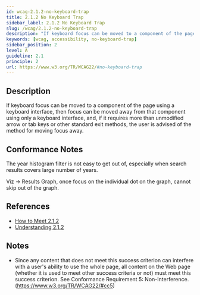```yaml
---
id: wcag-2.1.2-no-keyboard-trap
title: 2.1.2 No Keyboard Trap
sidebar_label: 2.1.2 No Keyboard Trap
slug: /wcag/2.1.2-no-keyboard-trap
description: "If keyboard focus can be moved to a component of the page using a keyboard interface, then focus can be moved away from that component using only a keyboard interface, and, if it requires more than unmodified arrow or tab keys or other standard exit methods, the user is advised of the method for moving focus away."
keywords: [wcag, accessibility, no-keyboard-trap]
sidebar_position: 2
level: A
guideline: 2.1
principle: 2
url: https://www.w3.org/TR/WCAG22/#no-keyboard-trap
---
```


## Description

If keyboard focus can be moved to a component of the page using a keyboard interface, then focus can be moved away from that component using only a keyboard interface, and, if it requires more than unmodified arrow or tab keys or other standard exit methods, the user is advised of the method for moving focus away.

## Conformance Notes

<Project name="ads">
</Project>

<Project name="scix">
  <PartialSupport>
    <p>The year histogram filter is not easy to get out of, especially when search results covers large number of years.</p>
    <p>Viz -> Results Graph, once focus on the individual dot on the graph, cannot skip out of the graph.</p>
  </PartialSupport>
</Project>

## References

- [How to Meet 2.1.2](https://www.w3.org/WAI/WCAG22/quickref/#no-keyboard-trap)
- [Understanding 2.1.2](https://www.w3.org/WAI/WCAG22/Understanding/no-keyboard-trap.html)

## Notes

- Since any content that does not meet this success criterion can interfere with a user's ability to use the whole page, all content on the Web page (whether it is used to meet other success criteria or not) must meet this success criterion. See Conformance Requirement 5: Non-Interference. (https://www.w3.org/TR/WCAG22/#cc5)

